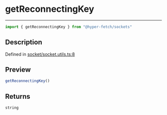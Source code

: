 

# getReconnectingKey

<div class="api-docs__separator" data-reactroot="">

---

</div><div class="api-docs__import" data-reactroot="">

```ts
import { getReconnectingKey } from "@hyper-fetch/sockets"
```

</div><div class="api-docs__section">

## Description

</div><div class="api-docs__description"><span class="api-docs__do-not-parse">



</span></div><p class="api-docs__definition">

Defined in [socket/socket.utils.ts:8](https://github.com/BetterTyped/hyper-fetch/blob/993719ed/packages/sockets/src/socket/socket.utils.ts#L8)

</p><div class="api-docs__section">

## Preview

</div><div class="api-docs__preview fn">

```ts
getReconnectingKey()
```

</div><div class="api-docs__section">

## Returns

</div><div class="api-docs__returns">

```ts
string
```

</div>